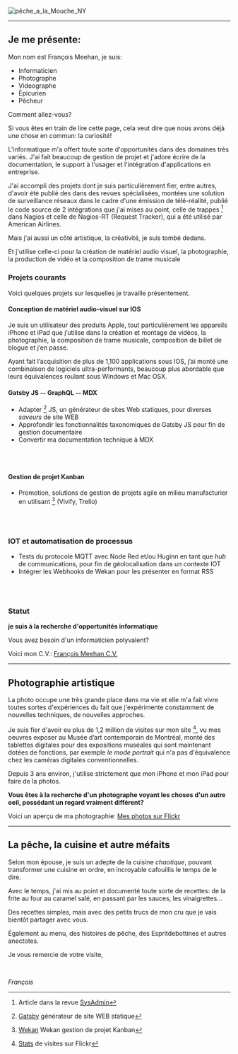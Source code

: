 ![pêche_a_la_Mouche_NY](IMG_2404Res1000x482.JPG)

---

## Je me présente: 

Mon nom est François Meehan, je suis:

- Informaticien
- Photographe
- Videographe
- Épicurien
- Pêcheur 

Comment allez-vous?

Si vous êtes en train de lire cette page, cela veut dire que nous avons déjà une chose en commun: la curiosité!

L'informatique m'a offert toute sorte d'opportunités dans des domaines très variés. J'ai fait beaucoup de gestion de projet et j'adore écrire de la documentation, le support à l'usager et l'intégration d'applications en entreprise. 

J'ai accompli des projets dont je suis particulièrement fier, entre autres, d'avoir été publié des dans des revues spécialisées, montées une solution de surveillance réseaux dans le cadre d'une émission de télé-réalité, publié le code source de 2 intégrations que j'ai mises au point, celle de trappes [^SNMP] dans Nagios et celle de Nagios-RT (Request Tracker), qui a été utilisé par American Airlines.

Mais j'ai aussi un côté artistique, la créativité, je suis tombé dedans. 

Et j'utilise celle-ci pour la création de matériel audio visuel, la photographie, la production de vidéo et la composition de trame musicale 

### Projets courants

Voici quelques projets sur lesquelles je travaille présentement.

#### Conception de matériel audio-visuel sur IOS

Je suis un utilisateur des produits Apple, tout particulièrement les appareils iPhone et iPad que j’utilise dans la création et montage de vidéos, la photographie, la composition de trame musicale, composition de billet de blogue et j’en passe.

Ayant fait l’acquisition de plus de 1,100 applications sous IOS, j’ai monté une combinaison de logiciels ultra-performants, beaucoup plus abordable que leurs équivalences roulant sous Windows et Mac OSX.

#### Gatsby JS -- GraphQL -- MDX

- Adapter [^Gatsby] JS, un générateur de sites Web statiques, pour diverses _saveurs_ de site WEB
- Approfondir les fonctionnalités taxonomiques de Gatsby JS pour fin de gestion documentaire
- Convertir ma documentation technique à MDX

<br/>
<br/>

#### Gestion de projet Kanban

- Promotion, solutions de gestion de projets agile en milieu manufacturier en utilisant [^Wekan] (Vivify, Trello)

<br/>
<br/>

### IOT et automatisation de processus

- Tests du protocole MQTT avec Node Red et/ou Huginn en tant que *hub* de communications, pour fin de géolocalisation dans un contexte IOT
- Intégrer les Webhooks de Wekan pour les présenter en format RSS

<br/>
<br/>

### Statut

**je suis à la recherche d'opportunités informatique**

Vous avez besoin d'un informaticien polyvalent? 

Voici mon C.V.:   <a href="https://drive.google.com/file/d/1yQkDRLupiOFY-ZYBdmoz6c09c-4D2mPF/view?usp=sharing" target="_blank">François Meehan C.V.</a>


---

## Photographie artistique

La photo occupe une très grande place dans ma vie et elle m'a fait vivre toutes sortes d'expériences du fait que j'expérimente constamment de nouvelles techniques, de nouvelles approches. 

Je suis fier d'avoir eu plus de 1,2 million de visites sur mon site [^Flickr], vu mes oeuvres exposer au Musée d’art contemporain de Montréal, monté des tablettes digitales pour des expositions muséales qui sont maintenant dotées de fonctions, par exemple *le mode portrait* qui n'a pas d'équivalence chez les caméras digitales conventionnelles.

Depuis 3 ans environ, j'utilise strictement que mon iPhone et mon iPad pour faire de la photos. 

**Vous êtes à la recherche d'un photographe voyant les choses d'un autre oeil, possédant un regard vraiment différent?**

Voici un aperçu de ma photographie:  <a href="https://www.flickr.com/photos/12149783@N04/" target="_blank">Mes photos sur Flickr</a>


---

## La pêche, la cuisine et autre méfaits

Selon mon épouse, je suis un adepte de la cuisine _chaotique_, pouvant transformer une cuisine en ordre, en incroyable cafouillis le temps de le dire. 

Avec le temps, j'ai mis au point et documenté toute sorte de  recettes: de la frite au four au caramel salé, en passant par les sauces, les vinaigrettes...

Des recettes simples, mais avec des petits trucs de mon cru que je vais bientôt partager avec vous.  

Également au menu, des histoires de pêche, des Espritdebottines et autres anectotes.

Je vous remercie de votre visite,
 
<br/>

*François*


[^SNMP]: Article dans la revue [SysAdmin](https://www.drdobbs.com/snmp-trap-handling-with-nagios/199102017)
[^Gatsby]: [Gatsby](https://www.gatsbyjs.org/) générateur de site WEB statique 
[^Wekan]: [Wekan](https://www.gatsbyjs.org/) Wekan gestion de projet Kanban
[^Flickr]: [Stats](https://www.flickr.com/photos/12149783@N04/stats) de visites sur Flickr

<AuthorBanner></AuthorBanner>
